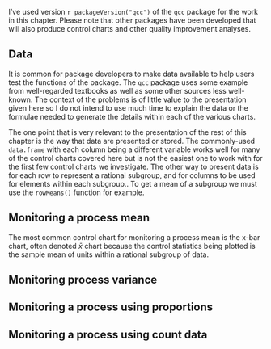 I’ve used version `r packageVersion("qcc")`  of the
`qcc` package for the work in this chapter. Please note that
other packages have been developed that will also produce control charts
and other quality improvement analyses.

## Data

It is common for package developers to make data available to help users
test the functions of the package. The `qcc` package uses some
example from well-regarded textbooks as well as some other sources less
well-known. The context of the problems is of little value to the
presentation given here so I do not intend to use much time to explain
the data or the formulae needed to generate the details within each of
the various charts.

The one point that is very relevant to the presentation of the rest of
this chapter is the way that data are presented or stored. The
commonly-used `data.frame` with each column being a different
variable works well for many of the control charts covered here but is
not the easiest one to work with for the first few control charts we
investigate. The other way to present data is for each row to represent
a rational subgroup, and for columns to be used for elements within each
subgroup.. To get a mean of a subgroup we must use the
`rowMeans()` function for example.

## Monitoring a process mean

The most common control chart for monitoring a process mean is the x-bar
chart, often denoted $\bar{x}$ chart because the control statistics
being plotted is the sample mean of units within a rational subgroup of
data.

## Monitoring process variance

## Monitoring a process using proportions

## Monitoring a process using count data 

